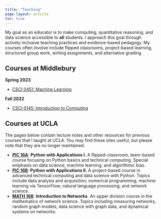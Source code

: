 ```yaml
---
title: "Teaching"
page-layout: article
toc: true
---
```


My goal as an educator is to make computing, quantitative reasoning, and data science accessible to **all** students. I approach this goal through actively inclusive teaching practices and evidence-based pedagogy. My courses often involve include flipped classrooms, project-based learning, structured group work, writing assignments, and alternative grading. 
 
## Courses at Middlebury

**Spring 2023**

- [CSCI 0451: Machine Learning](https://middlebury-csci-0451.github.io/CSCI-0451/syllabus.html)

**Fall 2022**

- [CSCI 0145: Introduction to Computing](https://www.philchodrow.com/CSCI-0145/)

## Courses at UCLA

The pages below contain lecture notes and other resources for previous courses that I taught at UCLA. You may find these sites useful, but please note that they are no longer maintained. 

-  **[PIC 16A](https://philchodrow.github.io/PIC16A/)**: **Python with Applications I.** A flipped-classroom, team-based course focusing on Python basics and technical computing. Special emphasis on data science, machine learning, and algorithmic bias.
-   **[PIC 16B](https://philchodrow.github.io/PIC16B/)**: **Python with Applications II.** A project-based course in advanced technical computing and data science with Python. Topics include data analysis and acquisition; numerical programming; machine learning via TensorFlow; natural language processing; and network science. 
-  **[MATH 168](http://www.philchodrow.com/intro-networks/)**: **Introduction to Networks**. An upper division course in the mathematics of network science. Topics including measuring networks, random graph models, data science with graph data, and dynamical systems on networks.
